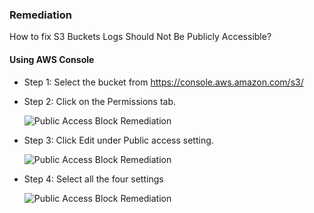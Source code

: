 ### Remediation

How to fix S3 Buckets Logs Should Not Be Publicly Accessible?

#### Using AWS Console

- Step 1: Select the bucket from https://console.aws.amazon.com/s3/

- Step 2: Click on the Permissions tab.

  <img
    alt="Public Access Block Remediation"
    src="/images/aws/audit/public_access_block_remediation_step3.png"
  />

- Step 3: Click Edit under Public access setting.

  <img
    alt="Public Access Block Remediation"
    src="/images/aws/audit/public_access_block_remediation_step4.png"
  />

- Step 4: Select all the four settings

  <img
    alt="Public Access Block Remediation"
    src="/images/aws/audit/public_access_block_remediation_step5.png"
  />
